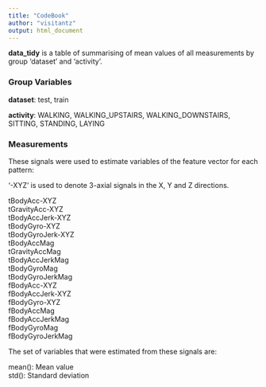 ```yaml
---
title: "CodeBook"
author: "visitantz"
output: html_document
---
```


**data_tidy** is a table of summarising of mean values of all measurements by group 'dataset' and 'activity'.

### Group Variables

**dataset**: test, train

**activity**: WALKING, WALKING_UPSTAIRS, WALKING_DOWNSTAIRS, SITTING, STANDING, LAYING

### Measurements

These signals were used to estimate variables of the feature vector for each pattern:  

'-XYZ' is used to denote 3-axial signals in the X, Y and Z directions.

tBodyAcc-XYZ<br>
tGravityAcc-XYZ<br>
tBodyAccJerk-XYZ<br>
tBodyGyro-XYZ<br>
tBodyGyroJerk-XYZ<br>
tBodyAccMag<br>
tGravityAccMag<br>
tBodyAccJerkMag<br>
tBodyGyroMag<br>
tBodyGyroJerkMag<br>
fBodyAcc-XYZ<br>
fBodyAccJerk-XYZ<br>
fBodyGyro-XYZ<br>
fBodyAccMag<br>
fBodyAccJerkMag<br>
fBodyGyroMag<br>
fBodyGyroJerkMag<br>

The set of variables that were estimated from these signals are: 

mean(): Mean value<br>
std(): Standard deviation<br>
